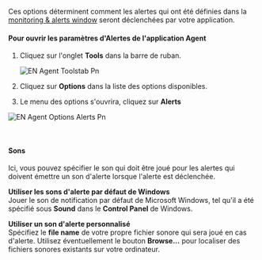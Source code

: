Ces options déterminent comment les alertes qui ont été définies dans la [monitoring & alerts window](https://pads4documentation.blob.core.windows.net/agent/Content/Remote%20management%20and%20monitoring/Monitoring%20&%20alerts/Monitoring%20&%20alerts.htm) seront déclenchées par votre application.

#### **Pour ouvrir les paramètres d'Alertes de l'application Agent**

1. Cliquez sur l'onglet **Tools** dans la barre de ruban.

   ![EN Agent Toolstab Pn](/images/digital-signage/windows-applications/agent/tools/EN-Agent-Toolstab.png)
2. Cliquez sur **Options** dans la liste des options disponibles.
3. Le menu des options s'ouvrira, cliquez sur **Alerts**

![EN Agent Options Alerts Pn](/images/digital-signage/windows-applications/agent/tools/EN-Agent-Options-Alerts.png)

 

#### **Sons**

Ici, vous pouvez spécifier le son qui doit être joué pour les alertes qui doivent émettre un son d'alerte lorsque l'alerte est déclenchée.

**Utiliser les sons d'alerte par défaut de Windows**\
Jouer le son de notification par défaut de Microsoft Windows, tel qu'il a été spécifié sous **Sound** dans le **Control Panel** de Windows.

**Utiliser un son d'alerte personnalisé**\
Spécifiez le **file name** de votre propre fichier sonore qui sera joué en cas d'alerte. Utilisez éventuellement le bouton **Browse...** pour localiser des fichiers sonores existants sur votre ordinateur.
